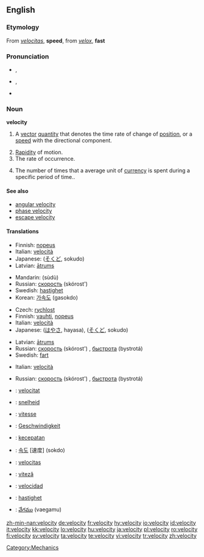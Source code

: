 {{wikipedia|dab=velocity (disambiguation)|velocity}}
==English==

===Etymology===
From {{etyl|la}} ''[[velocitas]]'', '''speed''', from ''[[velox]]'', '''fast'''

===Pronunciation===
* {{a|RP}} {{IPA|/vəˈlɒsəti/}}, {{SAMPA|/v@"lQs@ti/}}
* {{a|GenAm}} {{IPA|/vəˈlɑsəti/}}, {{SAMPA|/v@"lAs@ti/}}
* {{audio|en-us-velocity.ogg|Audio (US)}}

===Noun===
{{wikipedia}}
'''velocity'''

# {{physics}} A [[vector]] [[quantity]] that denotes the time rate of change of [[position]], or a [[speed]] with the directional component.
# [[rapidity|Rapidity]] of motion.
# The rate of occurrence.
# {{economics}} The number of times that a average unit of [[currency]] is spent during a specific period of time..

====See also====
* [[angular velocity]]
* [[phase velocity]]
* [[escape velocity]]

====Translations====
{{trans-top|vector quantity}}
* Finnish: [[nopeus]]
* Italian: [[velocità]] {{f}}
* Japanese: {{Jpan|[[速度]]}} ([[そくど]], sokudo)
* Latvian: [[ātrums]] {{m}}
{{trans-mid}}
* Mandarin: {{Hani|[[速度]]}} (sùdù)
* Russian: [[скорость]] (skórost') {{f}}
* Swedish: [[hastighet]] {{c}}
* Korean: [[가속도]] (gasokdo)
{{trans-bottom}}

{{trans-top|rapidity of motion}}
* Czech: [[rychlost]] {{f}}
* Finnish: [[vauhti]], [[nopeus]]
* Italian: [[velocità]] {{f}}
* Japanese: {{Jpan|[[速さ]]}} ([[はやさ]], hayasa), {{Jpan|[[速度]]}} ([[そくど]], sokudo)
{{trans-mid}}
* Latvian: [[ātrums]] {{m}}
* Russian: [[скорость]] (skórost') {{f}}, [[быстрота]] (bystrotá) {{f}}
* Swedish: [[fart]] {{c}}
{{trans-bottom}}

{{trans-top|the rate of occurrence}}
* Italian: [[velocità]] {{f}}
{{trans-mid}}
* Russian: [[скорость]] (skórost') {{f}}, [[быстрота]] (bystrotá) {{f}}
{{trans-bottom}}

{{checktrans-top}}
* {{ttbc|Catalan}}: [[velocitat]] {{f}}
* {{ttbc|Dutch}}: [[snelheid]] {{f}}
* {{ttbc|French}}: [[vitesse]] {{f}}
* {{ttbc|German}}: [[Geschwindigkeit]] {{f}}
* {{ttbc|Indonesian}}: [[cepat|kecepatan]]
* {{ttbc|Korean}}: [[속도]] [速度] (sokdo)
{{trans-mid}}
* {{ttbc|Latin}}: [[velocitas]] {{f}}
* {{ttbc|Romanian}}: [[viteză]] {{f}}
* {{ttbc|Spanish}}: [[velocidad]] {{f}}
* {{ttbc|Swedish}}: [[hastighet]]
* {{ttbc|Telugu}}: [[వేగము]] (vaegamu)
{{trans-bottom}}

[[Category:Mechanics]]

[[zh-min-nan:velocity]]
[[de:velocity]]
[[fr:velocity]]
[[hy:velocity]]
[[io:velocity]]
[[id:velocity]]
[[it:velocity]]
[[kk:velocity]]
[[lo:velocity]]
[[hu:velocity]]
[[ja:velocity]]
[[pl:velocity]]
[[ro:velocity]]
[[fi:velocity]]
[[sv:velocity]]
[[ta:velocity]]
[[te:velocity]]
[[vi:velocity]]
[[tr:velocity]]
[[zh:velocity]]
